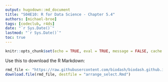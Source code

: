 ```yaml
---
output: hugodown::md_document
title: "S04E10: R for Data Science - Chapter 5.4"
authors: [michael-broe]
tags: [codeclub, r4ds]
date: "`r Sys.Date()`"
lastmod: "`r Sys.Date()`"
toc: true
---
```


```r
knitr::opts_chunk$set(echo = TRUE, eval = TRUE, message = FALSE, cache = FALSE)
```

Use this to download the R Markdown:

```r
rmd_file <- "https://raw.githubusercontent.com/biodash/biodash.github.io/master/assets/scripts/Arrange%2C%20Select.Rmd"
download.file(rmd_file, destfile = "arrange_select.Rmd")
```

